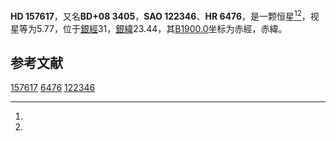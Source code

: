 {{Starbox begin
| name = HD 157617
}}
{{Starbox observe
| epoch = [[J2000.0|J2000.0]]
| constell = {{星座名待查}}<ref name=SIMBAD>{{cite web
 | url=http://simbad.u-strasbg.fr/simbad/sim-id?Ident=HR+6476
 | title =Pulsating variable Star
 | publisher=Centre de Données astronomiques de Strasbourg
 | work=SIMBAD
 | accessdate=2012-07-13}}</ref><ref name=DATA>{{cite web
 | url=http://vizier.u-strasbg.fr/viz-bin/VizieR-5?-out.add=.&-source=5050&-corr=PK=HR&-out.max=9999&HR=6476
 | title=VizieR Detailed Page
 | accessdate=2012-07-13
 | archive-date=2016-03-04
 | archive-url=https://web.archive.org/web/20160304210201/http://vizier.u-strasbg.fr/viz-bin/VizieR-5?-out.add=.&-source=5050&-corr=PK=HR&-out.max=9999&HR=6476
 | dead-url=no
 }}</ref>
| 星官 = 
| ra = {{RA|17|23|57.6}}<ref name=SIMBAD /><ref name=DATA />
| dec = {{DEC|+8|51|10}}<ref name=SIMBAD /><ref name=DATA />
| appmag_v = 5.77<ref name=SIMBAD /><ref name=DATA />
}}
{{Starbox character
| class = gK1<ref name=SIMBAD /><ref name=DATA />
| b-v = 1.25<ref name=SIMBAD /><ref name=DATA />
| u-b = 1.27<ref name=SIMBAD /><ref name=DATA />
| r-i = <ref name=SIMBAD /><ref name=DATA />
| variable = 
}}
{{Starbox astrometry
| radial_v = 1.27
| prop_mo_ra = 16
| parallax = 
| p_error = 
}}
{{Starbox catalog
| names =BD+08 3405，[[SAO星表|SAO]] 122346，[[HD星表|HD]] 157617，[[HR星表|HR]] 6476}}
{{Starbox reference |Simbad=HR+6476}}
{{Starbox end}}

'''HD 157617'''，又名'''BD+08 3405'''，'''SAO 122346'''、'''HR 6476'''，是一颗恒星<ref name=SIMBAD /><ref name=DATA />，视星等为5.77，位于[[銀道座標系|銀經]]31，[[銀道座標系|銀緯]]23.44，其[[B1900.0|B1900.0]]坐标为赤經{{RA|17|19|10.8}}，赤緯{{DEC|+8|23.44|44}}。

== 参考文献 ==
{{reflist}}

{{star-stub}}

[[Category:HD和HDE天體|157617]]
[[Category:HR天體|6476]]
[[Category:SAO天體|122346]]